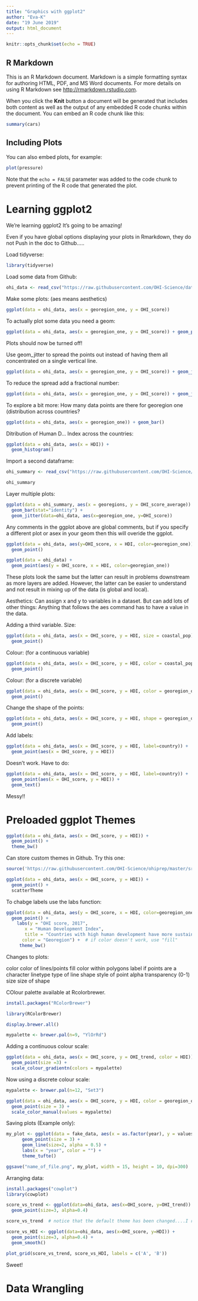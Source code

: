 ```yaml
---
title: "Graphics with ggplot2"
author: "Eva-K"
date: "19 June 2019"
output: html_document
---
```


```r
knitr::opts_chunk$set(echo = TRUE)
```

## R Markdown

This is an R Markdown document. Markdown is a simple formatting syntax for authoring HTML, PDF, and MS Word documents. For more details on using R Markdown see <http://rmarkdown.rstudio.com>.

When you click the **Knit** button a document will be generated that includes both content as well as the output of any embedded R code chunks within the document. You can embed an R code chunk like this:

```r
summary(cars)
```

## Including Plots

You can also embed plots, for example:

```r
plot(pressure)
```

Note that the `echo = FALSE` parameter was added to the code chunk to prevent printing of the R code that generated the plot.


# Learning ggplot2

We're learning ggplot2 It's going to be amazing! 

Even if you have global options displaying your plots in Rmarkdown, they do not Push in the doc to Github.....


Load tidyverse:

```r
library(tidyverse)
```

Load some data from Github:

```r
ohi_data <- read_csv("https://raw.githubusercontent.com/OHI-Science/data-science-training/master/data/OHI_global_data.csv")
```

Make some plots: (aes means aesthetics)

```r
ggplot(data = ohi_data, aes(x = georegion_one, y = OHI_score))
```
To actually plot some data you need a geom:

```r
ggplot(data = ohi_data, aes(x = georegion_one, y = OHI_score)) + geom_point()
```

Plots should now be turned off! 

Use geom_jitter to spread the points out instead of having them all concentrated on a single vertical line.

```r
ggplot(data = ohi_data, aes(x = georegion_one, y = OHI_score)) + geom_jitter()
```

To reduce the spread add a fractional number:

```r
ggplot(data = ohi_data, aes(x = georegion_one, y = OHI_score)) + geom_jitter(width=0.2)
```

To explore a bit more: How many data points are there for georegion one (distribution across countries?

```r
ggplot(data = ohi_data, aes(x = georegion_one)) + geom_bar()
```

Ditribution of Human D... Index across the countries:

```r
ggplot(data = ohi_data, aes(x = HDI)) + 
  geom_histogram()
```

Import a second dataframe:

```r
ohi_summary <- read_csv("https://raw.githubusercontent.com/OHI-Science/data-science-training/master/data/OHI_scores_georegion_summary.csv")

ohi_summary
```

Layer multiple plots:

```r
ggplot(data = ohi_summary, aes(x = georegions, y = OHI_score_average)) + 
  geom_bar(stat="identity") +
  geom_jitter(data=ohi_data, aes(x=georegion_one, y=OHI_score))
```

Any comments in the ggplot above are global comments, but if you specify a different plot or asex in your geom then this will overide the ggplot.

```r
ggplot(data = ohi_data, aes(y=OHI_score, x = HDI, color=georegion_one)) +
  geom_point()
```

```r
ggplot(data = ohi_data) +
  geom_point(aes(y = OHI_score, x = HDI, color=georegion_one))
```
These plots look the same but the latter can result in problems downstream as more layers are added. However, the latter can be easier to understand and not result in mixing up of the data (is global and local).

Aesthetics: Can assign x and y to variables in a dataset. But can add lots of other things:
Anything that follows the aes command has to have a value in the data.

Adding a third variable.
Size:

```r
ggplot(data = ohi_data, aes(x = OHI_score, y = HDI, size = coastal_pop)) + 
  geom_point()
```
Colour: (for a continuous variable)

```r
ggplot(data = ohi_data, aes(x = OHI_score, y = HDI, color = coastal_pop)) + 
  geom_point()
```
Colour: (for a discrete variable)

```r
ggplot(data = ohi_data, aes(x = OHI_score, y = HDI, color = georegion_one)) + 
  geom_point()
```

Change the shape of the points:

```r
ggplot(data = ohi_data, aes(x = OHI_score, y = HDI, shape = georegion_one)) + 
  geom_point()
```
Add labels:
```r
ggplot(data = ohi_data, aes(x = OHI_score, y = HDI, label=country)) + 
  geom_point(aes(x = OHI_score, y = HDI))
```
Doesn't work. Have to do:

```r
ggplot(data = ohi_data, aes(x = OHI_score, y = HDI, label=country)) + 
  geom_point(aes(x = OHI_score, y = HDI)) +
  geom_text()
```

Messy!!

# Preloaded ggplot Themes

```r
ggplot(data = ohi_data, aes(x = OHI_score, y = HDI)) + 
  geom_point() + 
  theme_bw()
```

Can store custom themes in Github. Try this one:

```r
source('https://raw.githubusercontent.com/OHI-Science/ohiprep/master/src/R/scatterTheme.txt')       

ggplot(data = ohi_data, aes(x = OHI_score, y = HDI)) + 
  geom_point() + 
  scatterTheme
```

To chabge labels use the labs function:

```r
ggplot(data = ohi_data, aes(y = OHI_score, x = HDI, color=georegion_one)) + 
  geom_point() + 
    labs(y = "OHI score, 2017",
       x = "Human Development Index",
       title = "Countries with high human development have more sustainable oceans",
      color = "Georegion") +  # if color doesn't work, use "fill"
     theme_bw()
```
Changes to plots:

color color of lines/points
fill color within polygons
label if points are a character
linetype type of line
shape style of point
alpha transparency (0-1)
size size of shape

COlour palette available at Rcolorbrewer.

```r
install.packages("RColorBrewer")
```


```r
library(RColorBrewer)
```

```r
display.brewer.all()
```
```r
mypalette <- brewer.pal(n=9, "YlOrRd")
```

Adding a continuous colour scale:

```r
ggplot(data = ohi_data, aes(x = OHI_score, y = OHI_trend, color = HDI)) + 
  geom_point(size =3) +
  scale_colour_gradientn(colors = mypalette)
```

Now using a discrete colour scale:

```r
mypalette <- brewer.pal(n=12, "Set3")

ggplot(data = ohi_data, aes(x = OHI_score, y = HDI, color = georegion_one)) + 
  geom_point(size = 3) +
  scale_color_manual(values = mypalette)
```
Saving plots (Example only):

```r
my_plot <- ggplot(data = fake_data, aes(x = as.factor(year), y = values, group=animal, color=animal)) + 
      geom_point(size = 3) +
      geom_line(size=2, alpha = 0.5) + 
      labs(x = "year", color = "") +
      theme_tufte()

ggsave("name_of_file.png", my_plot, width = 15, height = 10, dpi=300)
```

Arranging data:

```r
install.packages("cowplot")
library(cowplot)

score_vs_trend <- ggplot(data=ohi_data, aes(x=OHI_score, y=OHI_trend)) +
  geom_point(size=3, alpha=0.4)

score_vs_trend  # notice that the default theme has been changed....I really like this theme!
```

```r
score_vs_HDI <- ggplot(data=ohi_data, aes(x=OHI_score, y=HDI)) +
  geom_point(size=3, alpha=0.4) + 
  geom_smooth()

plot_grid(score_vs_trend, score_vs_HDI, labels = c('A', 'B'))
```

Sweet!

# Data Wrangling


